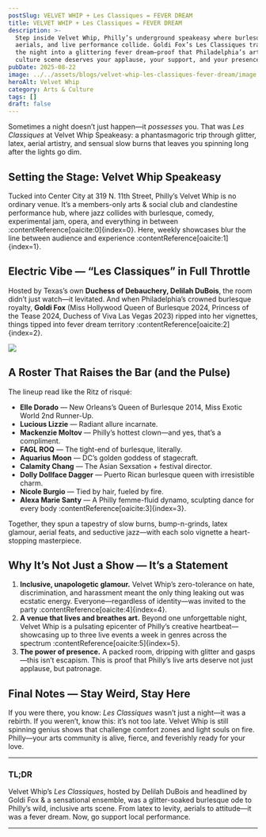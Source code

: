 ```yaml
---
postSlug: VELVET WHIP + Les Classiques = FEVER DREAM
title: VELVET WHIP + Les Classiques = FEVER DREAM
description: >-
  Step inside Velvet Whip, Philly’s underground speakeasy where burlesque, drag,
  aerials, and live performance collide. Goldi Fox’s Les Classiques transformed
  the night into a glittering fever dream—proof that Philadelphia’s arts and
  culture scene deserves your applause, your support, and your presence.
pubDate: 2025-08-22
image: ../../assets/blogs/velvet-whip-les-classiques-fever-dream/image.jpeg
heroAlt: Velvet Whip
category: Arts & Culture
tags: []
draft: false
---
```

Sometimes a night doesn’t just happen—it *possesses* you. That was *Les Classiques* at Velvet Whip Speakeasy: a phantasmagoric trip through glitter, latex, aerial artistry, and sensual slow burns that leaves you spinning long after the lights go dim.

## Setting the Stage: Velvet Whip Speakeasy

Tucked into Center City at 319 N. 11th Street, Philly’s Velvet Whip is no ordinary venue. It’s a members-only arts & social club and clandestine performance hub, where jazz collides with burlesque, comedy, experimental jam, opera, and everything in between :contentReference\[oaicite:0]\{index=0}. Here, weekly showcases blur the line between audience and experience :contentReference\[oaicite:1]\{index=1}.

## Electric Vibe — “Les Classiques” in Full Throttle

Hosted by Texas’s own **Duchess of Debauchery, Delilah DuBois**, the room didn’t just watch—it levitated. And when Philadelphia’s crowned burlesque royalty, **Goldi Fox** (Miss Hollywood Queen of Burlesque 2024, Princess of the Tease 2024, Duchess of Viva Las Vegas 2023) ripped into her vignettes, things tipped into fever dream territory :contentReference\[oaicite:2]\{index=2}.

![](../../assets/blogs/velvet-whip-les-classiques-fever-dream/img-1875-1.jpg)

## A Roster That Raises the Bar (and the Pulse)

The lineup read like the Ritz of risqué:

* **Elle Dorado** — New Orleans’s Queen of Burlesque 2014, Miss Exotic World 2nd Runner-Up.
* **Lucious Lizzie** — Radiant allure incarnate.
* **Mackenzie Moltov** — Philly’s hottest clown—and yes, that’s a compliment.
* **FAGL ROQ** — The tight-end of burlesque, literally.
* **Aquarius Moon** — DC’s golden goddess of stagecraft.
* **Calamity Chang** — The Asian Sexsation + festival director.
* **Dolly Dollface Dagger** — Puerto Rican burlesque queen with irresistible charm.
* **Nicole Burgio** — Tied by hair, fueled by fire.
* **Alexa Marie Santy** — A Philly femme-fluid dynamo, sculpting dance for every body :contentReference\[oaicite:3]\{index=3}.

Together, they spun a tapestry of slow burns, bump-n-grinds, latex glamour, aerial feats, and seductive jazz—with each solo vignette a heart-stopping masterpiece.

## Why It’s Not Just a Show — It’s a Statement

1. **Inclusive, unapologetic glamour.** Velvet Whip’s zero-tolerance on hate, discrimination, and harassment meant the only thing leaking out was ecstatic energy. Everyone—regardless of identity—was invited to the party :contentReference\[oaicite:4]\{index=4}.
2. **A venue that lives and breathes art.** Beyond one unforgettable night, Velvet Whip is a pulsating epicenter of Philly’s creative heartbeat—showcasing up to three live events a week in genres across the spectrum :contentReference\[oaicite:5]\{index=5}.
3. **The power of presence.** A packed room, dripping with glitter and gasps—this isn’t escapism. This is proof that Philly’s live arts deserve not just applause, but patronage.

## Final Notes — Stay Weird, Stay Here

If you were there, you know: *Les Classiques* wasn’t just a night—it was a rebirth. If you weren’t, know this: it’s not too late. Velvet Whip is still spinning genius shows that challenge comfort zones and light souls on fire. Philly—your arts community is alive, fierce, and feverishly ready for your love.

---

### TL;DR

Velvet Whip’s *Les Classiques*, hosted by Delilah DuBois and headlined by Goldi Fox & a sensational ensemble, was a glitter-soaked burlesque ode to Philly’s wild, inclusive arts scene. From latex to levity, aerials to attitude—it was a fever dream. Now, go support local performance.

---
